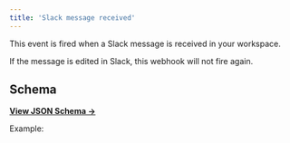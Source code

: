 ```yaml
---
title: 'Slack message received'
---
```


This event is fired when a Slack message is received in your workspace.

If the message is edited in Slack, this webhook will not fire again.

## Schema

[**View JSON Schema →**](https://core-api.uk.plain.com/webhooks/schema.json)

Example:

<Snippet file="webhooks/thread-slack-message-received.mdx" />
